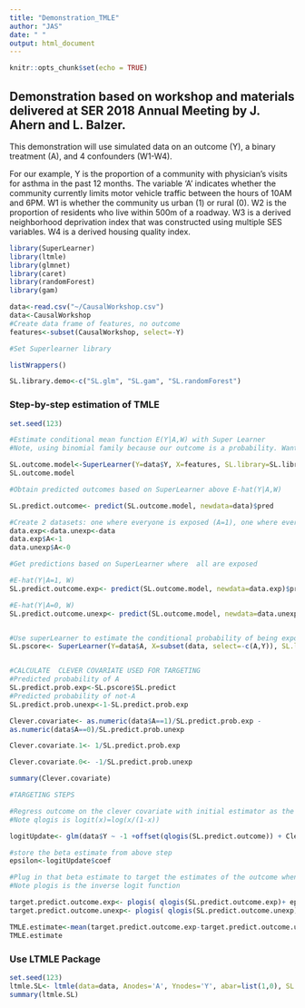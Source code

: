 ```yaml
---
title: "Demonstration_TMLE"
author: "JAS"
date: " "
output: html_document
---
```


```r
knitr::opts_chunk$set(echo = TRUE)
```

## Demonstration based on workshop and materials delivered at SER 2018 Annual Meeting by J. Ahern and L. Balzer. 

This demonstration will use simulated data on an outcome (Y), a binary treatment (A), and 4 confounders (W1-W4).

For our example, Y is the proportion of a community with physician's visits for asthma in the past 12 months. The variable 'A' indicates whether the community currently limits motor vehicle traffic between the hours of 10AM and 6PM. W1 is whether the community us urban (1) or rural (0). W2 is the proportion of residents who live within 500m of a roadway. W3 is a derived neighborhood deprivation index that was constructed using multiple SES variables. W4 is a derived housing quality index.  


```r
library(SuperLearner)
library(ltmle)
library(glmnet)
library(caret)
library(randomForest)
library(gam)

data<-read.csv("~/CausalWorkshop.csv")
data<-CausalWorkshop
#Create data frame of features, no outcome
features<-subset(CausalWorkshop, select=-Y)

#Set Superlearner library

listWrappers()

SL.library.demo<-c("SL.glm", "SL.gam", "SL.randomForest")


```

### Step-by-step estimation of TMLE

```r
set.seed(123)

#Estimate conditional mean function E(Y|A,W) with Super Learner
#Note, using binomial family because our outcome is a probability. Want it bounded by 0,1

SL.outcome.model<-SuperLearner(Y=data$Y, X=features, SL.library=SL.library.demo, family="binomial") 
SL.outcome.model

#Obtain predicted outcomes based on SuperLearner above E-hat(Y|A,W)

SL.predict.outcome<- predict(SL.outcome.model, newdata=data)$pred

#Create 2 datasets: one where everyone is exposed (A=1), one where everyone is unexposed (A=0)
data.exp<-data.unexp<-data
data.exp$A<-1
data.unexp$A<-0

#Get predictions based on SuperLearner where  all are exposed

#E-hat(Y|A=1, W)
SL.predict.outcome.exp<- predict(SL.outcome.model, newdata=data.exp)$pred

#E-hat(Y|A=0, W)
SL.predict.outcome.unexp<- predict(SL.outcome.model, newdata=data.unexp)$pred


#Use superLearner to estimate the conditional probability of being exposed, given the measured covariates (i.e. propensity score)
SL.pscore<- SuperLearner(Y=data$A, X=subset(data, select=-c(A,Y)), SL.library=SL.library.demo, family="binomial")


#CALCULATE  CLEVER COVARIATE USED FOR TARGETING
#Predicted probability of A
SL.predict.prob.exp<-SL.pscore$SL.predict
#Predicted probability of not-A
SL.predict.prob.unexp<-1-SL.predict.prob.exp

Clever.covariate<- as.numeric(data$A==1)/SL.predict.prob.exp -
as.numeric(data$A==0)/SL.predict.prob.unexp

Clever.covariate.1<- 1/SL.predict.prob.exp

Clever.covariate.0<- -1/SL.predict.prob.unexp

summary(Clever.covariate)

#TARGETING STEPS

#Regress outcome on the clever covariate with initial estimator as the offset.
#Note qlogis is logit(x)=log(x/(1-x))

logitUpdate<- glm(data$Y ~ -1 +offset(qlogis(SL.predict.outcome)) + Clever.covariate, family='binomial')

#store the beta estimate from above step
epsilon<-logitUpdate$coef

#Plug in that beta estimate to target the estimates of the outcome when everyone is exposed and when no one is exposed
#Note plogis is the inverse logit function

target.predict.outcome.exp<- plogis( qlogis(SL.predict.outcome.exp)+ epsilon*Clever.covariate.1)
target.predict.outcome.unexp<- plogis( qlogis(SL.predict.outcome.unexp)+ epsilon*Clever.covariate.0)

TMLE.estimate<-mean(target.predict.outcome.exp-target.predict.outcome.unexp)
TMLE.estimate
```

### Use LTMLE Package

```r
set.seed(123)
ltmle.SL<- ltmle(data=data, Anodes='A', Ynodes='Y', abar=list(1,0), SL.library=SL.library.demo)
summary(ltmle.SL)

```

